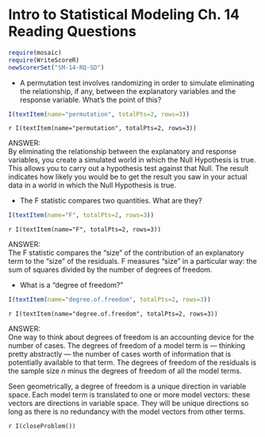 Intro to Statistical Modeling Ch. 14 Reading Questions
========================================================
```r
require(mosaic)
require(WriteScoreR)
newScorerSet("SM-14-RQ-SD")
```

* A permutation test involves randomizing in order to simulate eliminating the relationship, if any, between the explanatory variables and the response variable. What's the point of this?
```r
I(textItem(name="permutation", totalPts=2, rows=3))
```
 `r I(textItem(name="permutation", totalPts=2, rows=3))`


<aside>
ANSWER:    
By eliminating the relationship between the explanatory and response variables, you create a simulated world in which the Null Hypothesis is true.  This allows you to carry out a hypothesis test against that Null.  The result indicates how likely you would be to get the result you saw in your actual data in a world in which the Null Hypothesis is true.
</aside>

* The F statistic compares two quantities. What are they? 
```r
I(textItem(name="F", totalPts=2, rows=3))
```
 `r I(textItem(name="F", totalPts=2, rows=3))`

<aside>
ANSWER:    
The F statistic compares the "size" of the contribution of an explanatory term to the "size" of the residuals.  F measures "size" in a particular way: the sum of squares divided by the number of degrees of freedom.
</aside>


* What is a "degree of freedom?" 
```r
I(textItem(name="degree.of.freedom", totalPts=2, rows=3))
```
 `r I(textItem(name="degree.of.freedom", totalPts=2, rows=3))`


<aside>
ANSWER:   
One way to think about degrees of freedom is an accounting device for the number of cases.  The degrees of freedom of a model term is --- thinking pretty abstractly --- the number of cases worth of information that is potentially available to that term.  The degrees of freedom of the residuals is the sample size $n$ minus the degrees of freedom of all the model terms.

Seen geometrically, a degree of freedom is a unique direction in variable space.  Each model term is translated to one or more model vectors: these vectors are directions in variable space.  They will be unique directions so long as there is no redundancy with the model vectors from other terms.
</aside>

`r I(closeProblem())`